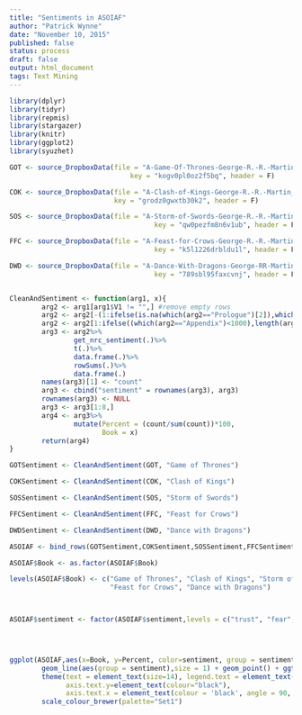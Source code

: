 ```yaml
---
title: "Sentiments in ASOIAF"
author: "Patrick Wynne"
date: "November 10, 2015"
published: false
status: process
draft: false
output: html_document
tags: Text Mining
---
```




```r

library(dplyr)
library(tidyr)
library(repmis)
library(stargazer)
library(knitr)
library(ggplot2)
library(syuzhet)

GOT <- source_DropboxData(file = "A-Game-Of-Thrones-George-R.-R.-Martin.csv", 
                              key = "kogv0pl0oz2f5bq", header = F)

COK <- source_DropboxData(file = "A-Clash-of-Kings-George-R.-R.-Martin_1.csv", 
                          key = "grodz0gwxtb30k2", header = F)

SOS <- source_DropboxData(file = "A-Storm-of-Swords-George-R.-R.-Martin_1.csv", 
                                    key = "qw0pezfm8n6v1ub", header = F)

FFC <- source_DropboxData(file = "A-Feast-for-Crows-George-R.-R.-Martin_1.csv", 
                                    key = "k5l1226drbldu1l", header = F)

DWD <- source_DropboxData(file = "A-Dance-With-Dragons-George-RR-Martin_1.csv", 
                                    key = "789sbl95faxcvnj", header = F)


CleanAndSentiment <- function(arg1, x){
        arg2 <- arg1[arg1$V1 != "",] #remove empty rows
        arg2 <- arg2[-(1:ifelse(is.na(which(arg2=="Prologue")[2]),which(arg2=="Prologue"),which(arg2=="Prologue")[2]))] #start file at prologue
        arg2 <- arg2[1:ifelse((which(arg2=="Appendix")<1000),length(arg2),which(arg2=="Appendix"))] #end file at Appendix
        arg3 <- arg2%>%
                get_nrc_sentiment(.)%>%
                t(.)%>%
                data.frame(.)%>%
                rowSums(.)%>%
                data.frame(.)
        names(arg3)[1] <- "count"
        arg3 <- cbind("sentiment" = rownames(arg3), arg3)
        rownames(arg3) <- NULL
        arg3 <- arg3[1:8,]
        arg4 <- arg3%>%
                mutate(Percent = (count/sum(count))*100,
                       Book = x)
        return(arg4)
}

GOTSentiment <- CleanAndSentiment(GOT, "Game of Thrones")

COKSentiment <- CleanAndSentiment(COK, "Clash of Kings")

SOSSentiment <- CleanAndSentiment(SOS, "Storm of Swords")

FFCSentiment <- CleanAndSentiment(FFC, "Feast for Crows")

DWDSentiment <- CleanAndSentiment(DWD, "Dance with Dragons")

ASOIAF <- bind_rows(GOTSentiment,COKSentiment,SOSSentiment,FFCSentiment,DWDSentiment)

ASOIAF$Book <- as.factor(ASOIAF$Book)

levels(ASOIAF$Book) <- c("Game of Thrones", "Clash of Kings", "Storm of Swords", 
                         "Feast for Crows", "Dance with Dragons")



ASOIAF$sentiment <- factor(ASOIAF$sentiment,levels = c("trust", "fear", "anticipation", "sadness", "disgust", 
                                                                       "joy", "anger", "surprise", "negative", "positive"))



ggplot(ASOIAF,aes(x=Book, y=Percent, color=sentiment, group = sentiment)) + 
        geom_line(aes(group = sentiment),size = 1) + geom_point() + ggtitle("Sentiments in ASOIAF") + 
        theme(text = element_text(size=14), legend.text = element_text(size = 14),
              axis.text.y=element_text(colour="black"), 
              axis.text.x = element_text(colour = 'black', angle = 90, size = 13, hjust = 0.5, vjust = 0.5)) +
        scale_colour_brewer(palette="Set1")

```

